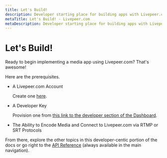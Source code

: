 ```yaml
---
title: Let's Build!
description: Developer starting place for building apps with Livepeer.com
metaTitle: Let's Build! - Livepeer.com
metaDescription: Developer starting place for building apps with Livepeer.com
---
```


# Let's Build!

Ready to begin implementing a media app using Livepeer.com? That's awesome!

Here are the prerequisites.

- A Livepeer.com Account

  Create one [here](https://livepeer.com/register).

- A Developer Key

  Provision one from
  [this link to the developer section of the Dashboard](https://livepeer.com/dashboard/developers/api-keys).

- The Ability to Encode Media and Connect to Livepeer.com via RTMP or SRT
  Protocols

From there, explore the other topics in this developer-centic portion of the
docs or go right to the [API Reference](../../api-reference) (always available
in the main navigation).
